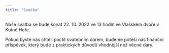 ```yaml
---
title: "Svatba"
---
```


Naše svatba se bude konat 22. 10. 2022 ve 13 hodin ve Vlašském dvoře v Kutné Hoře.

Pokud byste nás chtěli poctít svatebním darem, budeme potěší nás finanční příspěvek, který bude z praktických důvodů vhodnější než věcné dary.
